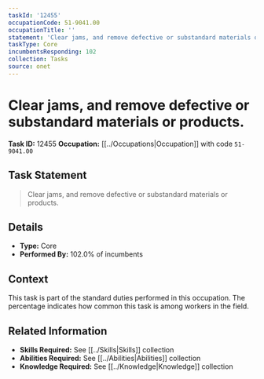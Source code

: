 ```yaml
---
taskId: '12455'
occupationCode: 51-9041.00
occupationTitle: ''
statement: 'Clear jams, and remove defective or substandard materials or products.'
taskType: Core
incumbentsResponding: 102
collection: Tasks
source: onet
---
```

# Clear jams, and remove defective or substandard materials or products.

**Task ID:** 12455
**Occupation:** [[../Occupations|Occupation]] with code `51-9041.00`

## Task Statement

> Clear jams, and remove defective or substandard materials or products.

## Details

- **Type:** Core
- **Performed By:** 102.0% of incumbents

## Context

This task is part of the standard duties performed in this occupation. The percentage indicates how common this task is among workers in the field.

## Related Information

- **Skills Required:** See [[../Skills|Skills]] collection
- **Abilities Required:** See [[../Abilities|Abilities]] collection
- **Knowledge Required:** See [[../Knowledge|Knowledge]] collection
